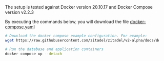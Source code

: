 The setup is tested against Docker version 20.10.17 and Docker Compose version v2.2.3

By executing the commands below, you will download the file [docker-compose.yaml](./docker-compose.yaml)

```bash
# Download the docker compose example configuration. For example:
wget https://raw.githubusercontent.com/zitadel/zitadel/v2-alpha/docs/docs/guides/installation/get-started/docker-compose.yaml

# Run the database and application containers
docker compose up --detach
```
